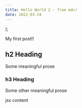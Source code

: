 ```yaml
---
title: Hello World 2 - from mdx!
date: 2022-03-24
---
```


  <div style={{ background: "limegreen", padding: 10 }} {...props} />
);

My first post!!

## h2 Heading

Some meaningful prose

### h3 Heading

Some other meaningful prose

<Box>jsx content</Box>
